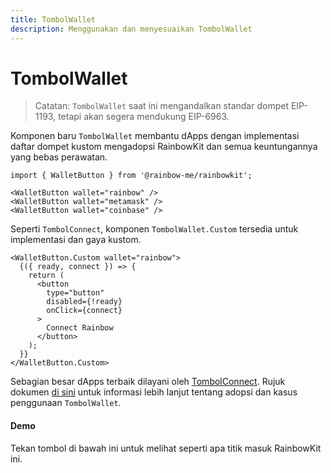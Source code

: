 ```yaml
---
title: TombolWallet
description: Menggunakan dan menyesuaikan TombolWallet
---
```


# TombolWallet

> Catatan: `TombolWallet` saat ini mengandalkan standar dompet EIP-1193, tetapi akan segera mendukung EIP-6963.

Komponen baru `TombolWallet` membantu dApps dengan implementasi daftar dompet kustom mengadopsi RainbowKit dan semua keuntungannya yang bebas perawatan.

```tsx
import { WalletButton } from '@rainbow-me/rainbowkit';

<WalletButton wallet="rainbow" />
<WalletButton wallet="metamask" />
<WalletButton wallet="coinbase" />
```

Seperti `TombolConnect`, komponen `TombolWallet.Custom` tersedia untuk implementasi dan gaya kustom.

```tsx
<WalletButton.Custom wallet="rainbow">
  {({ ready, connect }) => {
    return (
      <button
        type="button"
        disabled={!ready}
        onClick={connect}
      >
        Connect Rainbow
      </button>
    );
  }}
</WalletButton.Custom>
```

Sebagian besar dApps terbaik dilayani oleh [TombolConnect](https://www.rainbowkit.com/docs/connect-button). Rujuk dokumen [di sini](https://www.rainbowkit.com/docs/wallet-button) untuk informasi lebih lanjut tentang adopsi dan kasus penggunaan `TombolWallet`.

#### Demo

Tekan tombol di bawah ini untuk melihat seperti apa titik masuk RainbowKit ini.

<DemoTombolWallet />
